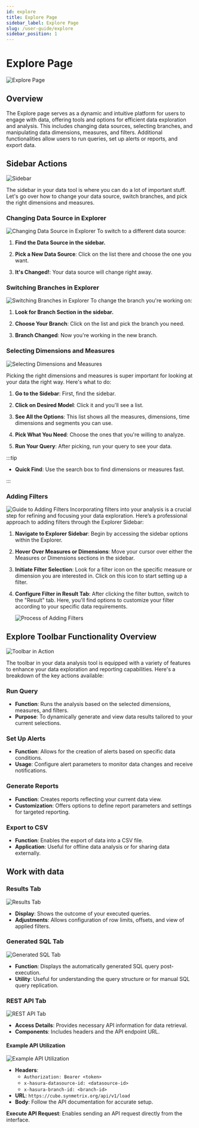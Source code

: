 ```yaml
---
id: explore
title: Explore Page
sidebar_label: Explore Page
slug: /user-guide/explore
sidebar_position: 1
---
```


# Explore Page
![Explore Page](/docs/img/explore.png)

## Overview

The Explore page serves as a dynamic and intuitive platform for users to engage with data, offering tools and options for efficient data exploration and analysis. This includes changing data sources, selecting branches, and manipulating data dimensions, measures, and filters. Additional functionalities allow users to run queries, set up alerts or reports, and export data.


## Sidebar Actions
![Sidebar](/docs/img/sidebar.png)

The sidebar in your data tool is where you can do a lot of important stuff. Let's go over how to change your data source, switch branches, and pick the right dimensions and measures.

### Changing Data Source in Explorer
![Changing Data Source in Explorer](/docs/img/change-datasource.png)
To switch to a different data source:

1. **Find the Data Source in the sidebar.**

2. **Pick a New Data Source**: Click on the list there and choose the one you want.

3. **It's Changed!**: Your data source will change right away.

### Switching Branches in Explorer
![Switching Branches in Explorer](/docs/img/change-branch-explore.png)
To change the branch you're working on:

1. **Look for Branch Section in the sidebar.**

2. **Choose Your Branch**: Click on the list and pick the branch you need.

3. **Branch Changed**: Now you're working in the new branch.

### Selecting Dimensions and Measures
![Selecting Dimensions and Measures](/docs/img/models-sidebar.png)

Picking the right dimensions and measures is super important for looking at your data the right way. Here's what to do:

1. **Go to the Sidebar**: First, find the sidebar.

2. **Click on Desired Model**: Click it and you'll see a list.

3. **See All the Options**: This list shows all the measures, dimensions, time dimensions and segments you can use.

4. **Pick What You Need**: Choose the ones that you're willing to analyze.

5. **Run Your Query**: After picking, run your query to see your data.

:::tip

- **Quick Find**: Use the search box to find dimensions or measures fast.

:::


### Adding Filters
![Guide to Adding Filters](/docs/img/filter.png)
Incorporating filters into your analysis is a crucial step for refining and focusing your data exploration. Here’s a professional approach to adding filters through the Explorer Sidebar:

1. **Navigate to Explorer Sidebar**: Begin by accessing the sidebar options within the Explorer.

2. **Hover Over Measures or Dimensions**: Move your cursor over either the Measures or Dimensions sections in the sidebar.

3. **Initiate Filter Selection**: Look for a filter icon on the specific measure or dimension you are interested in. Click on this icon to start setting up a filter.

4. **Configure Filter in Result Tab**: After clicking the filter button, switch to the "Result" tab. Here, you'll find options to customize your filter according to your specific data requirements.
  
   ![Process of Adding Filters](/docs/img/filter2.png)

## Explore Toolbar Functionality Overview
![Toolbar in Action](/docs/img/toolbar.png)

The toolbar in your data analysis tool is equipped with a variety of features to enhance your data exploration and reporting capabilities. Here's a breakdown of the key actions available:

### Run Query
- **Function**: Runs the analysis based on the selected dimensions, measures, and filters.
- **Purpose**: To dynamically generate and view data results tailored to your current selections.

### Set Up Alerts
- **Function**: Allows for the creation of alerts based on specific data conditions.
- **Usage**: Configure alert parameters to monitor data changes and receive notifications.

### Generate Reports
- **Function**: Creates reports reflecting your current data view.
- **Customization**: Offers options to define report parameters and settings for targeted reporting.

### Export to CSV
- **Function**: Enables the export of data into a CSV file.
- **Application**: Useful for offline data analysis or for sharing data externally.

## Work with data

### Results Tab
![Results Tab](/docs/img/results-tab.png)

- **Display**: Shows the outcome of your executed queries.
- **Adjustments**: Allows configuration of row limits, offsets, and view of applied filters.

### Generated SQL Tab
![Generated SQL Tab](/docs/img/sql-tab.png)

- **Function**: Displays the automatically generated SQL query post-execution.
- **Utility**: Useful for understanding the query structure or for manual SQL query replication.

### REST API Tab
![REST API Tab](/docs/img/rest-api-tab.png)
- **Access Details**: Provides necessary API information for data retrieval.
- **Components**: Includes headers and the API endpoint URL.

#### Example API Utilization
![Example API Utilization](/docs/img/rest-api.png)

- **Headers**: 
  - `Authorization: Bearer <token>`
  - `x-hasura-datasource-id: <datasource-id>`
  - `x-hasura-branch-id: <branch-id>`
- **URL**: `https://cube.synmetrix.org/api/v1/load`
- **Body**: Follow the API documentation for accurate setup.

**Execute API Request**: Enables sending an API request directly from the interface.



<DocCardList />
